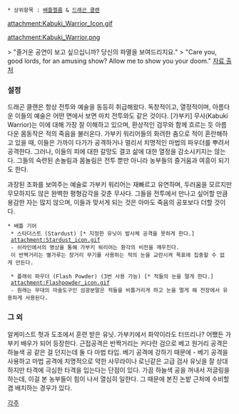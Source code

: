  * 상위항목 : [[배틀렐름]] & [[드래곤 클랜]]

{{{+1 '''Kabuki Warrior''' }}}

attachment:Kabuki_Warrior_Icon.gif

attachment:Kabuki_Warrior.png

> "즐거운 공연이 보고 싶으십니까? 당신의 파멸을 보여드리지요."
> "Care you, good lords, for an amusing show? Allow me to show you your doom."
[http://battlerealms.wikia.com/wiki/Kabuki_Warrior  자료 출처]

=== 설정 ===
드래곤 클랜은 항상 전투와 예술을 동등히 취급해왔다. 독창적이고, 열정적이며, 아름다운 이들의 예술은 어떤 면에서 보면 마치 전투와도 같은 것이다. 
[가부키] 무사(Kabuki Warrior)는 이에 대해 가장 잘 이해하고 있으며, 환상적인 검무와 함께 흐르는 듯 아름다운 몸동작은 적의 죽음을 불러온다. 
가부키 워리어들의 화려한 춤으로 적이 혼란해하고 있을 때, 이들은 가까이 다가가 공격하거나 멀리서 치명적인 마법의 파우더를 뿌려서 공격한다. 
그러나, 이들의 피에 대한 갈망도 결코 삶에 대한 열정을 감소시키지는 않는다. 그들의 숙련된 손놀림과 몸놀림은 전투 뿐만 아니라 농부들의 즐거움과 여흥이 되기도 한다. 

과장된 조화를 보여주는 예술로 가부키 워리어는 재빠르고 유연하며, 두러움을 모르지만 무모하지도 않은 완벽한 평형감각을 갖춘 무사다. 
그들을 전투에서 만나고 싶어할 만큼 용감한 자는 많지 않으며, 이들과 맞서게 되는 것은 아마도 죽음의 공포보다 더할 것이다. 

 * 배틀 기어
  * 스타더스트 (Stardust) [* 지정한 유닛이 발사체 공격을 못하게 한다.]
  attachment:Stardust_icon.gif
  - 쉬라인에서의 명상을 통해 가부키 워리어는 환각의 비전을 깨우친다. 
  이 반짝거리는 별가루는 장거리 무기를 사용하는 적의 눈을 교란시켜 목표에 집중할 수 없게 만든다. 

  * 플래쉬 파우더 (Flash Powder) (3번 사용 가능) [* 적들의 눈을 멀게 한다.]
  attachment:Flashpowder_icon.gif
  - 원래는 무대의 마술도구인 섬광분말은 적들을 비틀거리게 하고 눈을 멀게 해 전장에서 유용하게 사용된다. 
=== 그 외 ===
알케미스트 헛과 도조에서 훈련 받은 유닛. 가부키에서 화약이라도 터뜨리나? 어쨌든 가부키 배우가 되어 등장한다. 
근접공격은 반짝거리는 커다란 검으로 베고 원거리 공격은 하늘색 공 같은 걸 던지는데 둘 다 마법 타입. 
베기 공격에 강하기 때문에 - 베기 공격을 사용하고 마법 공격에 치명적으로 약한 사무라이나 로닌같은 고급 검사 유닛을 잘 상대하지만 타격에 극심한 타격을 입는다는 단점이 있다. 
가끔 하늘색 공을 꺼내서 저글링을 하는데, 이걸 본 농부들이 힘이 나서 열심히 일한다. 그 때문에 본진 논밭 근처에 수비할 겸 배치하는 경우가 있다. 

[[각주]]

